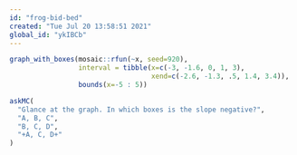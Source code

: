```yaml
---
id: "frog-bid-bed"
created: "Tue Jul 20 13:58:51 2021"
global_id: "ykIBCb"
---
```


```r
graph_with_boxes(mosaic::rfun(~x, seed=920),
                 interval = tibble(x=c(-3, -1.6, 0, 1, 3),
                                   xend=c(-2.6, -1.3, .5, 1.4, 3.4)),
                 bounds(x=-5 : 5))
```
```r
askMC(
  "Glance at the graph. In which boxes is the slope negative?", 
  "A, B, C",
  "B, C, D",
  "+A, C, D+"
)
```


